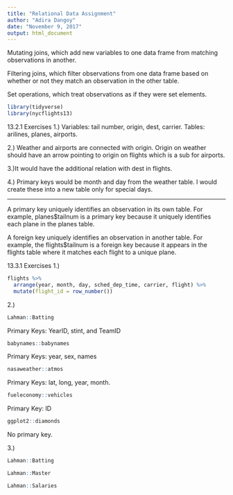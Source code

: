```yaml
---
title: "Relational Data Assignment"
author: "Adira Dangoy"
date: "November 9, 2017"
output: html_document
---
```

Mutating joins, which add new variables to one data frame from matching observations in another.

Filtering joins, which filter observations from one data frame based on whether or not they match an observation in the other table.

Set operations, which treat observations as if they were set elements.

```r
library(tidyverse)
library(nycflights13)
```
13.2.1 Exercises
1.) Variables: tail number, origin, dest, carrier.
Tables: arilines, planes, airports.

2.) Weather and airports are connected with origin. Origin on weather should have an arrow pointing to origin on flights which is a sub for airports. 

3.)It would have the additional relation with dest in flights.

4.) Primary keys would be month and day from the weather table. I would create these into a new table only for special days.

_________________
A primary key uniquely identifies an observation in its own table. For example, planes$tailnum is a primary key because it uniquely identifies each plane in the planes table.

A foreign key uniquely identifies an observation in another table. For example, the flights$tailnum is a foreign key because it appears in the flights table where it matches each flight to a unique plane.

13.3.1 Exercises
1.) 
```r
flights %>% 
  arrange(year, month, day, sched_dep_time, carrier, flight) %>%
  mutate(flight_id = row_number()) 
```

2.)
```r
Lahman::Batting
```

Primary Keys: YearID, stint, and TeamID

```r
babynames::babynames
```
Primary Keys: year, sex, names

```r
nasaweather::atmos
```
Primary Keys: lat, long, year, month.

```r
fueleconomy::vehicles
```
Primary Key: ID
```r
ggplot2::diamonds
```
No primary key.




3.)
```r
Lahman::Batting
```
```r
Lahman::Master
```
```r
Lahman::Salaries
```


